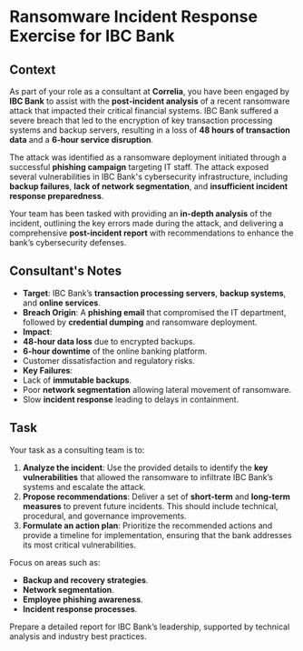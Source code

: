 # Ransomware Incident Response Exercise for IBC Bank

## **Context**

As part of your role as a consultant at **Correlia**, you have been engaged by **IBC Bank** to assist with the **post-incident analysis** of a recent ransomware attack that impacted their critical financial systems. IBC Bank suffered a severe breach that led to the encryption of key transaction processing systems and backup servers, resulting in a loss of **48 hours of transaction data** and a **6-hour service disruption**.

The attack was identified as a ransomware deployment initiated through a successful **phishing campaign** targeting IT staff. The attack exposed several vulnerabilities in IBC Bank's cybersecurity infrastructure, including **backup failures**, **lack of network segmentation**, and **insufficient incident response preparedness**.

Your team has been tasked with providing an **in-depth analysis** of the incident, outlining the key errors made during the attack, and delivering a comprehensive **post-incident report** with recommendations to enhance the bank’s cybersecurity defenses.

## **Consultant's Notes**

- **Target**: IBC Bank’s **transaction processing servers**, **backup systems**, and **online services**.
- **Breach Origin**: A **phishing email** that compromised the IT department, followed by **credential dumping** and ransomware deployment.
- **Impact**:
- **48-hour data loss** due to encrypted backups.
- **6-hour downtime** of the online banking platform.
- Customer dissatisfaction and regulatory risks.
- **Key Failures**:
- Lack of **immutable backups**.
- Poor **network segmentation** allowing lateral movement of ransomware.
- Slow **incident response** leading to delays in containment.

## **Task**

Your task as a consulting team is to:

1. **Analyze the incident**: Use the provided details to identify the **key vulnerabilities** that allowed the ransomware to infiltrate IBC Bank’s systems and escalate the attack.
2. **Propose recommendations**: Deliver a set of **short-term** and **long-term measures** to prevent future incidents. This should include technical, procedural, and governance improvements.
3. **Formulate an action plan**: Prioritize the recommended actions and provide a timeline for implementation, ensuring that the bank addresses its most critical vulnerabilities.

Focus on areas such as:

- **Backup and recovery strategies**.
- **Network segmentation**.
- **Employee phishing awareness**.
- **Incident response processes**.

Prepare a detailed report for IBC Bank’s leadership, supported by technical analysis and industry best practices.
